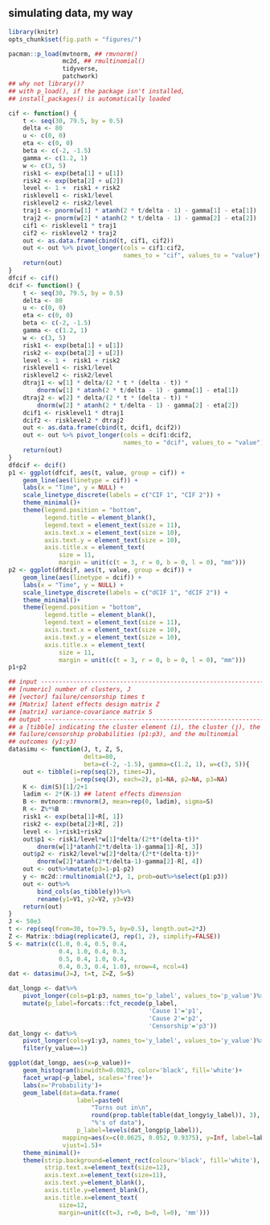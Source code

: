 ## simulating data, my way

```r
library(knitr)
opts_chunk$set(fig.path = "figures/")
```

```r
pacman::p_load(mvtnorm, ## rmvnorm()
               mc2d, ## rmultinomial()
               tidyverse,
               patchwork)
## why not library()?
## with p_load(), if the package isn't installed,
## install_packages() is automatically loaded
```

```r
cif <- function() {
    t <- seq(30, 79.5, by = 0.5)
    delta <- 80
    u <- c(0, 0)
    eta <- c(0, 0)
    beta <- c(-2, -1.5)
    gamma <- c(1.2, 1)
    w <- c(3, 5)
    risk1 <- exp(beta[1] + u[1])
    risk2 <- exp(beta[2] + u[2])
    level <- 1 +  risk1 + risk2
    risklevel1 <- risk1/level
    risklevel2 <- risk2/level
    traj1 <- pnorm(w[1] * atanh(2 * t/delta - 1) - gamma[1] - eta[1])
    traj2 <- pnorm(w[2] * atanh(2 * t/delta - 1) - gamma[2] - eta[2])
    cif1 <- risklevel1 * traj1
    cif2 <- risklevel2 * traj2
    out <- as.data.frame(cbind(t, cif1, cif2))
    out <- out %>% pivot_longer(cols = cif1:cif2,
                                names_to = "cif", values_to = "value")
    return(out)
}
dfcif <- cif()
dcif <- function() {
    t <- seq(30, 79.5, by = 0.5)
    delta <- 80
    u <- c(0, 0)
    eta <- c(0, 0)
    beta <- c(-2, -1.5)
    gamma <- c(1.2, 1)
    w <- c(3, 5)
    risk1 <- exp(beta[1] + u[1])
    risk2 <- exp(beta[2] + u[2])
    level <- 1 +  risk1 + risk2
    risklevel1 <- risk1/level
    risklevel2 <- risk2/level
    dtraj1 <- w[1] * delta/(2 * t * (delta - t)) *
        dnorm(w[1] * atanh(2 * t/delta - 1) - gamma[1] - eta[1])
    dtraj2 <- w[2] * delta/(2 * t * (delta - t)) *
        dnorm(w[2] * atanh(2 * t/delta - 1) - gamma[2] - eta[2])
    dcif1 <- risklevel1 * dtraj1
    dcif2 <- risklevel2 * dtraj2
    out <- as.data.frame(cbind(t, dcif1, dcif2))
    out <- out %>% pivot_longer(cols = dcif1:dcif2,
                                names_to = "dcif", values_to = "value")
    return(out)
}
dfdcif <- dcif()
p1 <- ggplot(dfcif, aes(t, value, group = cif)) +
    geom_line(aes(linetype = cif)) +
    labs(x = "Time", y = NULL) +
    scale_linetype_discrete(labels = c("CIF 1", "CIF 2")) +
    theme_minimal()+
    theme(legend.position = "bottom",
          legend.title = element_blank(),
          legend.text = element_text(size = 11),
          axis.text.x = element_text(size = 10),
          axis.text.y = element_text(size = 10),
          axis.title.x = element_text(
              size = 11,
              margin = unit(c(t = 3, r = 0, b = 0, l = 0), "mm")))
p2 <- ggplot(dfdcif, aes(t, value, group = dcif)) +
    geom_line(aes(linetype = dcif)) +
    labs(x = "Time", y = NULL) +
    scale_linetype_discrete(labels = c("dCIF 1", "dCIF 2")) +
    theme_minimal()+
    theme(legend.position = "bottom",
          legend.title = element_blank(),
          legend.text = element_text(size = 11),
          axis.text.x = element_text(size = 10),
          axis.text.y = element_text(size = 10),
          axis.title.x = element_text(
              size = 11,
              margin = unit(c(t = 3, r = 0, b = 0, l = 0), "mm")))
p1+p2
```

```r
## input ---------------------------------------------------------------
## [numeric] number of clusters, J
## [vector] failure/censorship times t
## [Matrix] latent effects design matrix Z
## [matrix] variance-covariance matrix S
## output --------------------------------------------------------------
## a [tibble] indicating the cluster element (i), the cluster (j), the
## failure/censorship probabilities (p1:p3), and the multinomial
## outcomes (y1:y3)
datasimu <- function(J, t, Z, S,
                     delta=80,
                     beta=c(-2, -1.5), gamma=c(1.2, 1), w=c(3, 5)){
    out <- tibble(i=rep(seq(2), times=J),
                  j=rep(seq(J), each=2), p1=NA, p2=NA, p3=NA)
    K <- dim(S)[1]/2+1
    ladim <- 2*(K-1) ## latent effects dimension
    B <- mvtnorm::rmvnorm(J, mean=rep(0, ladim), sigma=S)
    R <- Z%*%B
    risk1 <- exp(beta[1]+R[, 1])
    risk2 <- exp(beta[2]+R[, 2])
    level <- 1+risk1+risk2
    out$p1 <- risk1/level*w[1]*delta/(2*t*(delta-t))*
        dnorm(w[1]*atanh(2*t/delta-1)-gamma[1]-R[, 3])
    out$p2 <- risk2/level*w[2]*delta/(2*t*(delta-t))*
        dnorm(w[2]*atanh(2*t/delta-1)-gamma[2]-R[, 4])
    out <- out%>%mutate(p3=1-p1-p2)
    y <- mc2d::rmultinomial(2*J, 1, prob=out%>%select(p1:p3))
    out <- out%>%
        bind_cols(as_tibble(y))%>%
        rename(y1=V1, y2=V2, y3=V3)
    return(out)
}
J <- 50e3
t <- rep(seq(from=30, to=79.5, by=0.5), length.out=2*J)
Z <- Matrix::bdiag(replicate(J, rep(1, 2), simplify=FALSE))
S <- matrix(c(1.0, 0.4, 0.5, 0.4,
              0.4, 1.0, 0.4, 0.3,
              0.5, 0.4, 1.0, 0.4,
              0.4, 0.3, 0.4, 1.0), nrow=4, ncol=4)
dat <- datasimu(J=J, t=t, Z=Z, S=S)
```

```r
dat_longp <- dat%>%
    pivot_longer(cols=p1:p3, names_to='p_label', values_to='p_value')%>%
    mutate(p_label=forcats::fct_recode(p_label,
                                       'Cause 1'='p1',
                                       'Cause 2'='p2',
                                       'Censorship'='p3'))
dat_longy <- dat%>%
    pivot_longer(cols=y1:y3, names_to='y_label', values_to='y_value')%>%
    filter(y_value==1)

ggplot(dat_longp, aes(x=p_value))+
    geom_histogram(binwidth=0.0025, color='black', fill='white')+
    facet_wrap(~p_label, scales='free')+
    labs(x='Probability')+
    geom_label(data=data.frame(
                   label=paste0(
                       "Turns out in\n",
                       round(prop.table(table(dat_longy$y_label)), 3),
                       "%'s of data"),
                   p_label=levels(dat_longp$p_label)),
               mapping=aes(x=c(0.0625, 0.052, 0.9375), y=Inf, label=label),
               vjust=1.5)+
    theme_minimal()+
    theme(strip.background=element_rect(colour='black', fill='white'),
          strip.text.x=element_text(size=12), 
          axis.text.x=element_text(size=11),
          axis.text.y=element_blank(),
          axis.title.y=element_blank(),
          axis.title.x=element_text(
              size=12, 
              margin=unit(c(t=3, r=0, b=0, l=0), 'mm')))
```

